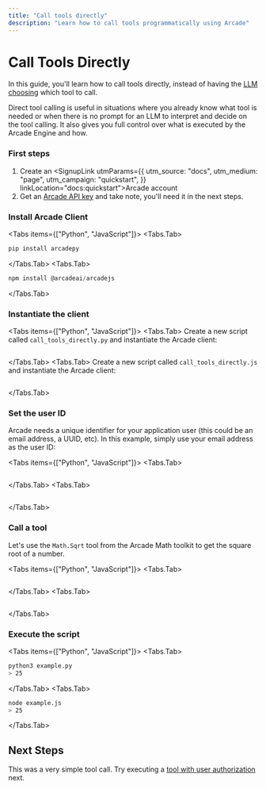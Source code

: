 ```yaml
---
title: "Call tools directly"
description: "Learn how to call tools programmatically using Arcade"
---
```



# Call Tools Directly

In this guide, you'll learn how to call tools directly, instead of having the [LLM choosing](/home/use-tools/call-tools-with-models) which tool to call.

Direct tool calling is useful in situations where you already know what tool is needed or when there is no prompt for an LLM to interpret and decide on the tool calling. It also gives you full control over what is executed by the Arcade Engine and how.

<Steps>

### First steps

1. Create an <SignupLink utmParams={{
            utm_source: "docs",
            utm_medium: "page",
            utm_campaign: "quickstart",
          }} linkLocation="docs:quickstart">Arcade account</SignupLink>
1. Get an [Arcade API key](/home/api-keys) and take note, you'll need it in the next steps.

### Install Arcade Client

<Tabs items={["Python", "JavaScript"]}>
<Tabs.Tab>
```python
pip install arcadepy
```
</Tabs.Tab>
<Tabs.Tab>
```javascript
npm install @arcadeai/arcadejs
```
</Tabs.Tab>
</Tabs>

### Instantiate the client

<Tabs items={["Python", "JavaScript"]}>
<Tabs.Tab>
Create a new script called `call_tools_directly.py` and instantiate the Arcade client:
```python file=<rootDir>/examples/code/home/use-tools/call-tools-directly/math_sqrt_directly.py#L1-L3
```
</Tabs.Tab>
<Tabs.Tab>
Create a new script called `call_tools_directly.js` and instantiate the Arcade client:
```javascript file=<rootDir>/examples/code/home/use-tools/call-tools-directly/math_sqrt_directly.js#L1-L3
```
</Tabs.Tab>
</Tabs>

### Set the user ID

Arcade needs a unique identifier for your application user (this could be an email address, a UUID, etc). In this example, simply use your email address as the user ID:

<Tabs items={["Python", "JavaScript"]}>
<Tabs.Tab>
```python file=<rootDir>/examples/code/home/use-tools/call-tools-directly/math_sqrt_directly.py#L5-L5
```
</Tabs.Tab>
<Tabs.Tab>
```js file=<rootDir>/examples/code/home/use-tools/call-tools-directly/math_sqrt_directly.js#L5-L5
```
</Tabs.Tab>
</Tabs>

### Call a tool

Let's use the `Math.Sqrt` tool from the Arcade Math toolkit to get the square root of a number.

<Tabs items={["Python", "JavaScript"]}>
<Tabs.Tab>
```python file=<rootDir>/examples/code/home/use-tools/call-tools-directly/math_sqrt_directly.py#L7-L17
```
</Tabs.Tab>
<Tabs.Tab>
```js file=<rootDir>/examples/code/home/use-tools/call-tools-directly/math_sqrt_directly.js#L7-L17
```
</Tabs.Tab>
</Tabs>

### Execute the script

<Tabs items={["Python", "JavaScript"]}>
<Tabs.Tab>
```bash
python3 example.py
> 25
```
</Tabs.Tab>
<Tabs.Tab>
```bash
node example.js
> 25
```
</Tabs.Tab>
</Tabs>

</Steps>

## Next Steps

This was a very simple tool call. Try executing a [tool with user authorization](/home/auth/auth-tool-calling) next.
